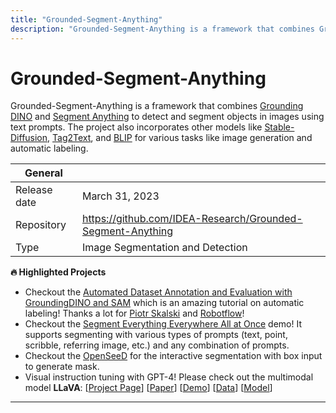 ```yaml
---
title: "Grounded-Segment-Anything"
description: "Grounded-Segment-Anything is a framework that combines Grounding DINO and Segment Anything to detect and segment objects in images using text prompts. The project also incorporates other models like Stable-Diffusion, Tag2Text, and BLIP for various tasks like image generation and automatic labeling."
---
```


# Grounded-Segment-Anything

Grounded-Segment-Anything is a framework that combines [Grounding DINO](https://github.com/IDEA-Research/GroundingDINO) and [Segment Anything](https://github.com/facebookresearch/segment-anything) to detect and segment objects in images using text prompts. The project also incorporates other models like [Stable-Diffusion](https://github.com/CompVis/stable-diffusion), [Tag2Text](https://github.com/xinyu1205/Tag2Text), and [BLIP](https://github.com/salesforce/lavis) for various tasks like image generation and automatic labeling.

| General  |  |
| --- | --- |
| Release date |  March 31, 2023 |
| Repository | https://github.com/IDEA-Research/Grounded-Segment-Anything |
| Type | Image Segmentation and Detection |

**🔥 Highlighted Projects** 

- Checkout the [Automated Dataset Annotation and Evaluation with GroundingDINO and SAM](https://colab.research.google.com/github/roboflow-ai/notebooks/blob/main/notebooks/automated-dataset-annotation-and-evaluation-with-grounding-dino-and-sam.ipynb) which is an amazing tutorial on automatic labeling! Thanks a lot for [Piotr Skalski](https://github.com/SkalskiP) and [Robotflow](https://github.com/roboflow/notebooks)!
- Checkout the [Segment Everything Everywhere All at Once](https://github.com/UX-Decoder/Segment-Everything-Everywhere-All-At-Once) demo! It supports segmenting with various types of prompts (text, point, scribble, referring image, etc.) and any combination of prompts.
- Checkout the [OpenSeeD](https://github.com/IDEA-Research/OpenSeeD) for the interactive segmentation with box input to generate mask.
- Visual instruction tuning with GPT-4! Please check out the multimodal model **LLaVA**: [[Project Page](https://llava-vl.github.io/)] [[Paper](https://arxiv.org/abs/2304.08485)] [[Demo](https://llava.hliu.cc/)]  [[Data](https://huggingface.co/datasets/liuhaotian/LLaVA-Instruct-150K)] [[Model](https://huggingface.co/liuhaotian/LLaVA-13b-delta-v0)]

---
